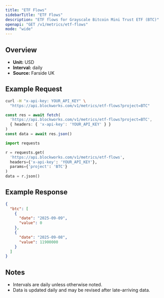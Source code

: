 ```yaml
---
title: "ETF Flows"
sidebarTitle: "ETF Flows"
description: "ETF flows for Grayscale Bitcoin Mini Trust ETF (BTC)"
openapi: "GET /v1/metrics/etf-flows"
mode: "wide"
---
```


## Overview

- **Unit:** USD
- **Interval:** daily
- **Source:** Farside UK

## Example Request

<CodeGroup>

```bash cURL
curl -H "x-api-key: YOUR_API_KEY" \
  "https://api.blockworks.com/v1/metrics/etf-flows?project=BTC"
```

```typescript TypeScript
const res = await fetch(
  'https://api.blockworks.com/v1/metrics/etf-flows?project=BTC',
  { headers: { 'x-api-key': 'YOUR_API_KEY' } }
)
const data = await res.json()
```

```python Python
import requests

r = requests.get(
  'https://api.blockworks.com/v1/metrics/etf-flows',
  headers={'x-api-key': 'YOUR_API_KEY'},
  params={'project': 'BTC'}
)
data = r.json()
```

</CodeGroup>

## Example Response

```json
{
  "btc": [
    {
      "date": "2025-09-09",
      "value": 0
    },
    {
      "date": "2025-09-08",
      "value": 11900000
    }
  ]
}
```

## Notes
- Intervals are daily unless otherwise noted.
- Data is updated daily and may be revised after late-arriving data.